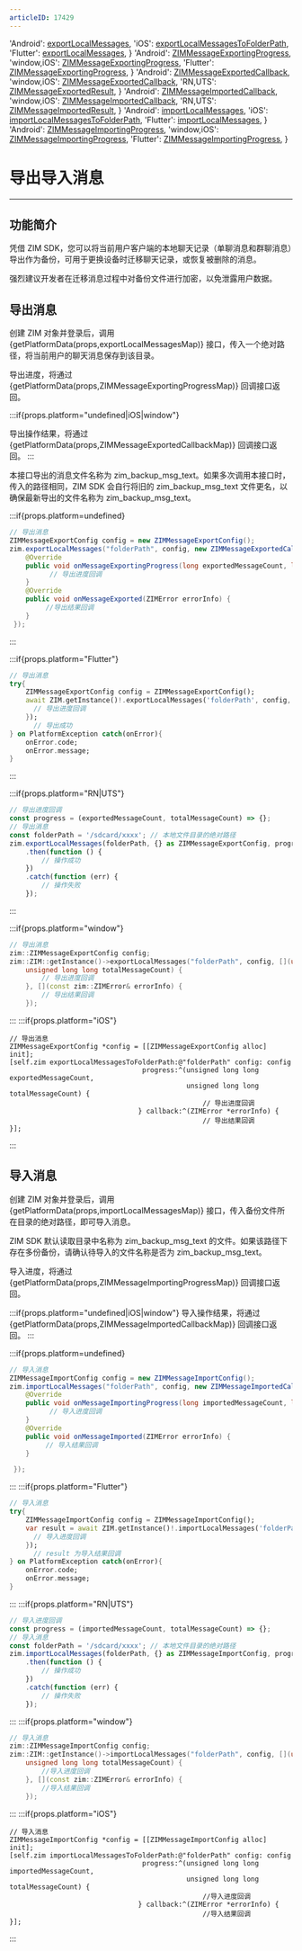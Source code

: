 ```yaml
---
articleID: 17429
---
```



  'Android': <a href='@exportLocalMessages' target='_blank'>exportLocalMessages</a>,
  'iOS': <a href='@exportLocalMessagesToFolderPath' target='_blank'>exportLocalMessagesToFolderPath</a>,
  'Flutter': <a href='https://pub.dev/documentation/zego_zim/latest/zego_zim/ZIM/exportLocalMessages.html' target='_blank'>exportLocalMessages</a>,
}
  'Android': <a href='@-ZIMMessageExportingProgress' target='_blank'>ZIMMessageExportingProgress</a>,
  'window,iOS': <a href='@ZIMMessageExportingProgress' target='_blank'>ZIMMessageExportingProgress</a>,
  'Flutter': <a href='https://pub.dev/documentation/zego_zim/latest/zego_zim/ZIMMessageExportingProgress.html' target='_blank'>ZIMMessageExportingProgress</a>,
}
  'Android': <a href='@-ZIMMessageExportedCallback' target='_blank'>ZIMMessageExportedCallback</a>,
  'window,iOS': <a href='@ZIMMessageExportedCallback' target='_blank'>ZIMMessageExportedCallback</a>,
  'RN,UTS': <a href='@-ZIMMessageExportedResult' target='_blank'>ZIMMessageExportedResult</a>,
}
  'Android': <a href='@-ZIMMessageImportedCallback' target='_blank'>ZIMMessageImportedCallback</a>,
  'window,iOS': <a href='@ZIMMessageImportedCallback' target='_blank'>ZIMMessageImportedCallback</a>,
  'RN,UTS': <a href='@-ZIMMessageImportedResult' target='_blank'>ZIMMessageImportedResult</a>,
}
  'Android': <a href='@importLocalMessages' target='_blank'>importLocalMessages</a>,
  'iOS': <a href='@importLocalMessagesToFolderPath' target='_blank'>importLocalMessagesToFolderPath</a>,
  'Flutter': <a href='https://pub.dev/documentation/zego_zim/latest/zego_zim/ZIM/importLocalMessages.html' target='_blank'>importLocalMessages</a>,
}
  'Android': <a href='@-ZIMMessageImportingProgress' target='_blank'>ZIMMessageImportingProgress</a>,
  'window,iOS': <a href='@ZIMMessageImportingProgress' target='_blank'>ZIMMessageImportingProgress</a>,
  'Flutter': <a href='https://pub.dev/documentation/zego_zim/latest/zego_zim/ZIMMessageImportingProgress.html' target='_blank'>ZIMMessageImportingProgress</a>,
}



# 导出导入消息

- - -

## 功能简介

凭借 ZIM SDK，您可以将当前用户客户端的本地聊天记录（单聊消息和群聊消息）导出作为备份，可用于更换设备时迁移聊天记录，或恢复被删除的消息。

<Warning title="注意">

强烈建议开发者在迁移消息过程中对备份文件进行加密，以免泄露用户数据。
</Warning>


## 导出消息

创建 ZIM 对象并登录后，调用 {getPlatformData(props,exportLocalMessagesMap)} 接口，传入一个绝对路径，将当前用户的聊天消息保存到该目录。

导出进度，将通过 {getPlatformData(props,ZIMMessageExportingProgressMap)} 回调接口返回。

:::if{props.platform="undefined|iOS|window"}

导出操作结果，将通过 {getPlatformData(props,ZIMMessageExportedCallbackMap)} 回调接口返回。
:::

<Note title="说明">

本接口导出的消息文件名称为 zim_backup_msg_text。如果多次调用本接口时，传入的路径相同，ZIM SDK 会自行将旧的 zim_backup_msg_text 文件更名，以确保最新导出的文件名称为 zim_backup_msg_text。
</Note>


:::if{props.platform=undefined}
```java
// 导出消息
ZIMMessageExportConfig config = new ZIMMessageExportConfig();
zim.exportLocalMessages("folderPath", config, new ZIMMessageExportedCallback() {
    @Override
    public void onMessageExportingProgress(long exportedMessageCount, long totalMessageCount) {
          // 导出进度回调         
    }
    @Override
    public void onMessageExported(ZIMError errorInfo) {
         //导出结果回调
    }
 });
```

:::

:::if{props.platform="Flutter"}
```dart
// 导出消息
try{
    ZIMMessageExportConfig config = ZIMMessageExportConfig();
    await ZIM.getInstance()!.exportLocalMessages('folderPath', config, (exportedMessageCount, totalMessageCount) {
      // 导出进度回调   
    });
      // 导出成功
} on PlatformException catch(onError){
    onError.code;
    onError.message;
}
```
:::

:::if{props.platform="RN|UTS"}
```javascript
// 导出进度回调
const progress = (exportedMessageCount, totalMessageCount) => {};
// 导出消息
const folderPath = '/sdcard/xxxx'; // 本地文件目录的绝对路径
zim.exportLocalMessages(folderPath, {} as ZIMMessageExportConfig, progress)
    .then(function () {
        // 操作成功
    })
    .catch(function (err) {
        // 操作失败
    });
```
:::

:::if{props.platform="window"}
```cpp
// 导出消息
zim::ZIMMessageExportConfig config;
zim::ZIM::getInstance()->exportLocalMessages("folderPath", config, [](unsigned long long exportedMessageCount,
    unsigned long long totalMessageCount) {
        // 导出进度回调
    }, [](const zim::ZIMError& errorInfo) {
        // 导出结果回调
    });
```
:::
:::if{props.platform="iOS"}
```objc
// 导出消息
ZIMMessageExportConfig *config = [[ZIMMessageExportConfig alloc] init];
[self.zim exportLocalMessagesToFolderPath:@"folderPath" config: config 
                                 progress:^(unsigned long long exportedMessageCount,
                                            unsigned long long totalMessageCount) {
                                                // 导出进度回调
                                } callback:^(ZIMError *errorInfo) {
                                                // 导出结果回调
}];
```
:::


## 导入消息

创建 ZIM 对象并登录后，调用 {getPlatformData(props,importLocalMessagesMap)} 接口，传入备份文件所在目录的绝对路径，即可导入消息。

ZIM SDK 默认读取目录中名称为 zim_backup_msg_text 的文件。如果该路径下存在多份备份，请确认待导入的文件名称是否为 zim_backup_msg_text。

导入进度，将通过 {getPlatformData(props,ZIMMessageImportingProgressMap)} 回调接口返回。

:::if{props.platform="undefined|iOS|window"}
导入操作结果，将通过 {getPlatformData(props,ZIMMessageImportedCallbackMap)} 回调接口返回。
:::

:::if{props.platform=undefined}
```java
// 导入消息
ZIMMessageImportConfig config = new ZIMMessageImportConfig();
zim.importLocalMessages("folderPath", config, new ZIMMessageImportedCallback() {
    @Override
    public void onMessageImportingProgress(long importedMessageCount, long totalMessageCount) {
          // 导入进度回调         
    }
    @Override
    public void onMessageImported(ZIMError errorInfo) {
         // 导入结果回调
    }

 });
```

:::
:::if{props.platform="Flutter"}
```dart
// 导入消息
try{
    ZIMMessageImportConfig config = ZIMMessageImportConfig();
    var result = await ZIM.getInstance()!.importLocalMessages('folderPath', config, (importedMessageCount, totalMessageCount) {
      // 导入进度回调
    });
      // result 为导入结果回调
} on PlatformException catch(onError){
    onError.code;
    onError.message;
}
```

:::
:::if{props.platform="RN|UTS"}
```javascript
// 导入进度回调
const progress = (importedMessageCount, totalMessageCount) => {};
// 导入消息
const folderPath = '/sdcard/xxxx'; // 本地文件目录的绝对路径
zim.importLocalMessages(folderPath, {} as ZIMMessageImportConfig, progress)
    .then(function () {
        // 操作成功
    })
    .catch(function (err) {
        // 操作失败
    });
```
:::
:::if{props.platform="window"}
```cpp
// 导入消息
zim::ZIMMessageImportConfig config;
zim::ZIM::getInstance()->importLocalMessages("folderPath", config, [](unsigned long long importedMessageCount,
    unsigned long long totalMessageCount) {
        //导入进度回调
    }, [](const zim::ZIMError& errorInfo) {
        //导入结果回调
    });
```
:::
:::if{props.platform="iOS"}
```objc
// 导入消息
ZIMMessageImportConfig *config = [[ZIMMessageImportConfig alloc] init];
[self.zim importLocalMessagesToFolderPath:@"folderPath" config: config 
                                 progress:^(unsigned long long importedMessageCount,
                                            unsigned long long totalMessageCount) {
                                                //导入进度回调
                                } callback:^(ZIMError *errorInfo) {
                                                //导入结果回调
}];
```
:::